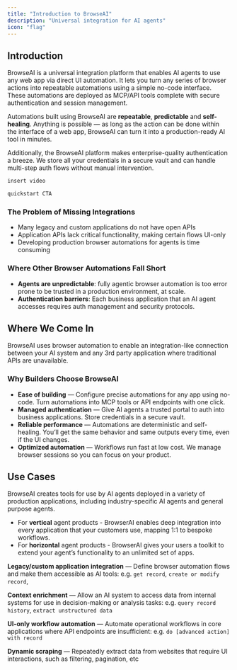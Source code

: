 ```yaml
---
title: "Introduction to BrowseAI"
description: "Universal integration for AI agents"
icon: "flag"
---
```


## Introduction

BrowseAI is a universal integration platform that enables AI agents to use any web app via direct UI automation. It lets you turn any series of browser actions into repeatable automations using a simple no-code interface. These automations are deployed as MCP/API tools complete with secure authentication and session management.

Automations built using BrowseAI are **repeatable**, **predictable** and **self-healing**. Anything is possible — as long as the action can be done within the interface of a web app, BrowseAI can turn it into a production-ready AI tool in minutes.

Additionally, the BrowseAI platform makes enterprise-quality authentication a breeze. We store all your credentials in a secure vault and can handle multi-step auth flows without manual intervention.

```markdown
insert video
```

```markdown
quickstart CTA
```

### The Problem of Missing Integrations

- Many legacy and custom applications do not have open APIs
- Application APIs lack critical functionality, making certain flows UI-only
- Developing production browser automations for agents is time consuming

### Where Other Browser Automations Fall Short

- **Agents are unpredictable**: fully agentic browser automation is too error prone to be trusted in a production environment, at scale.
- **Authentication barriers**: Each business application that an AI agent accesses requires auth management and security protocols.

## Where We Come In

BrowseAI uses browser automation to enable an integration-like connection between your AI system and any 3rd party application where traditional APIs are unavailable.

### Why Builders Choose BrowseAI

- **Ease of building** — Configure precise automations for any app using no-code. Turn automations into MCP tools or API endpoints with one click.
- **Managed authentication** — Give AI agents a trusted portal to auth into business applications. Store credentials in a secure vault.
- **Reliable performance** — Automations are deterministic and self-healing. You’ll get the same behavior and same outputs every time, even if the UI changes.
- **Optimized automation** — Workflows run fast at low cost. We manage browser sessions so you can focus on your product.

## Use Cases

BrowseAI creates tools for use by AI agents deployed in a variety of production applications, including industry-specific AI agents and general purpose agents.

- For **vertical** agent products - BrowserAI enables deep integration into every application that your customers use, mapping 1:1 to bespoke workflows.
- For **horizontal** agent products - BrowserAI gives your users a toolkit to extend your agent’s functionality to an unlimited set of apps.

**Legacy/custom application integration** — Define browser automation flows and make them accessible as AI tools: e.g. `get record`, `create or modify record`,

**Context enrichment** — Allow an AI system to access data from internal systems for use in decision-making or analysis tasks: e.g. `query record history`, `extract unstructured data`

**UI-only workflow automation** — Automate operational workflows in core applications where API endpoints are insufficient: e.g. `do [advanced action] with record`

**Dynamic scraping** — Repeatedly extract data from websites that require UI interactions, such as filtering, pagination, etc
